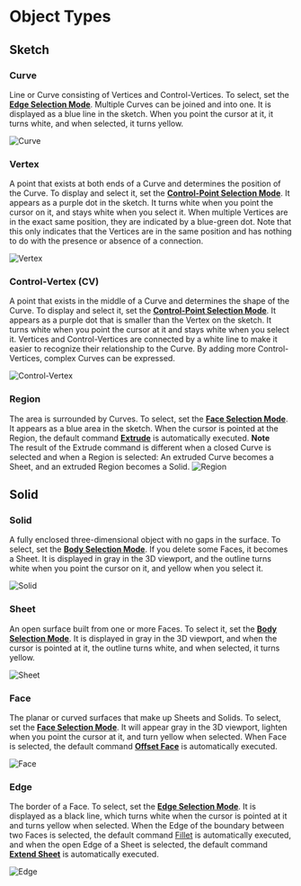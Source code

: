
# Object Types

## Sketch

### Curve
Line or Curve consisting of Vertices and Control-Vertices.
To select, set the [**Edge Selection Mode**](./selection-mode).
Multiple Curves can be joined and into one.
It is displayed as a blue line in the sketch. When you point the cursor at it, it turns white, and when selected, it turns yellow.

![Curve](/img/object-name-curve.png)

### Vertex
A point that exists at both ends of a  Curve and determines the position of the  Curve.
To display and select it, set the [**Control-Point Selection Mode**](./selection-mode).
It appears as a purple dot in the sketch. It turns white when you point the cursor on it, and stays white when you select it.
When multiple Vertices are in the exact same position, they are indicated by a blue-green dot. 
Note that this only indicates that the Vertices are in the same position and has nothing to do with the presence or absence of a connection.

![Vertex](/img/object-name-vertex.png)

### Control-Vertex (CV)
A point that exists in the middle of a  Curve and determines the shape of the  Curve.
To display and select it, set the [**Control-Point Selection Mode**](./selection-mode).
It appears as a purple dot that is smaller than the Vertex on the sketch. It turns white when you point the cursor at it and stays white when you select it.
Vertices and Control-Vertices are connected by a white line to make it easier to recognize their relationship to the Curve. By adding more Control-Vertices, complex Curves can be expressed.

![Control-Vertex](/img/object-name-cv.png)

### Region
The area is surrounded by Curves. To select, set the [**Face Selection Mode**](./selection-mode). 
It appears as a blue area in the sketch. When the cursor is pointed at the Region, the default command [**Extrude**](../solid/extrude) is automatically executed.
<Callout emoji="❗">
**Note**<br />
The result of the Extrude command is different when a closed Curve is selected and when a Region is selected: An extruded Curve becomes a Sheet, and an extruded Region becomes a Solid.
</Callout>
![Region](/img/object-name-region.png)

## Solid

### Solid
A fully enclosed three-dimensional object with no gaps in the surface. To select, set the [**Body Selection Mode**](./selection-mode). If you delete some Faces, it becomes a Sheet. It is displayed in gray in the 3D viewport, and the outline turns white when you point the cursor on it, and yellow when you select it.

![Solid](/img/object-name-solid.png)

### Sheet
An open surface built from one or more Faces. To select it, set the [**Body Selection Mode**](./selection-mode). It is displayed in gray in the 3D viewport, and when the cursor is pointed at it, the outline turns white, and when selected, it turns yellow.

![Sheet](/img/object-name-sheet.png)

### Face
The planar or curved surfaces that make up Sheets and Solids. To select, set the [**Face Selection Mode**](./selection-mode). It will appear gray in the 3D viewport, lighten when you point the cursor at it, and turn yellow when selected. When Face is selected, the default command [**Offset Face**](../solid/offset-face) is automatically executed.

![Face](/img/object-name-face.png)

### Edge
The border of a Face.
To select, set the [**Edge Selection Mode**](./selection-mode). It is displayed as a black line, which turns white when the cursor is pointed at it and turns yellow when selected. When the Edge of the boundary between two Faces is selected, the default command [Fillet](../solid/fillet) is automatically executed, and when the open Edge of a Sheet is selected, the default command [**Extend Sheet**](../solid/extend#extend-sheet) is automatically executed.

![Edge](/img/object-name-edge.png)




